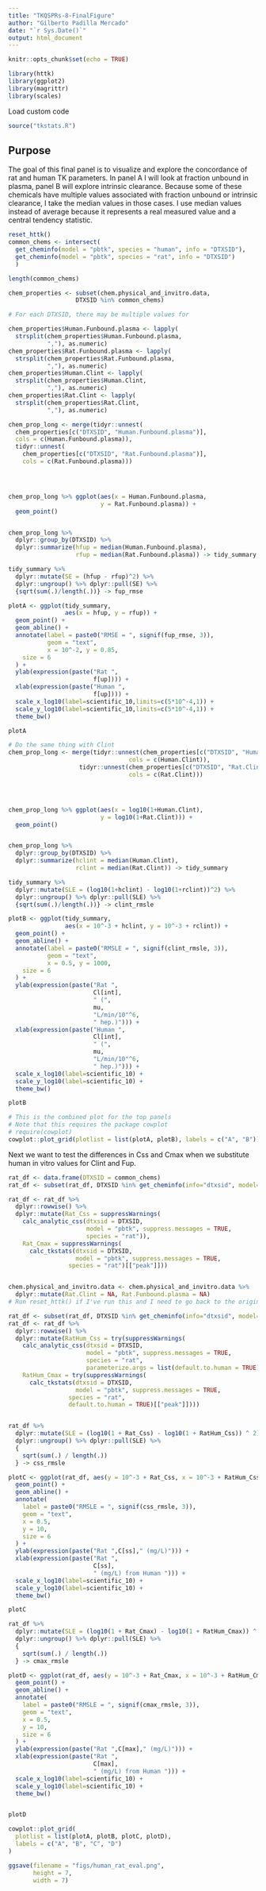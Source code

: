 ```yaml
---
title: "TKQSPRs-8-FinalFigure"
author: "Gilberto Padilla Mercado"
date: "`r Sys.Date()`"
output: html_document
---
```


```r
knitr::opts_chunk$set(echo = TRUE)
```


```r
library(httk)
library(ggplot2)
library(magrittr)
library(scales)
```
Load custom code 
```r
source("tkstats.R")
```


## Purpose

The goal of this final panel is to visualize and explore the concordance of 
rat and human TK parameters. In panel A I will look at fraction unbound in plasma,
panel B will explore intrinsic clearance. Because some of these chemicals have
multiple values associated with fraction unbound or intrinsic clearance, I
take the median values in those cases. I use median values instead of average
because it represents a real measured value and a central tendency statistic.

```r
reset_httk()
common_chems <- intersect(
  get_cheminfo(model = "pbtk", species = "human", info = "DTXSID"),
  get_cheminfo(model = "pbtk", species = "rat", info = "DTXSID")
  )

length(common_chems)

chem_properties <- subset(chem.physical_and_invitro.data,
                   DTXSID %in% common_chems)

# For each DTXSID, there may be multiple values for 

chem_properties$Human.Funbound.plasma <- lapply(
  strsplit(chem_properties$Human.Funbound.plasma,
           ","), as.numeric)
chem_properties$Rat.Funbound.plasma <- lapply(
  strsplit(chem_properties$Rat.Funbound.plasma,
           ","), as.numeric)
chem_properties$Human.Clint <- lapply(
  strsplit(chem_properties$Human.Clint,
           ","), as.numeric)
chem_properties$Rat.Clint <- lapply(
  strsplit(chem_properties$Rat.Clint,
           ","), as.numeric)

chem_prop_long <- merge(tidyr::unnest(
  chem_properties[c("DTXSID", "Human.Funbound.plasma")],
  cols = c(Human.Funbound.plasma)),
  tidyr::unnest(
    chem_properties[c("DTXSID", "Rat.Funbound.plasma")],
    cols = c(Rat.Funbound.plasma)))




chem_prop_long %>% ggplot(aes(x = Human.Funbound.plasma,
                          y = Rat.Funbound.plasma)) +
  geom_point()


chem_prop_long %>%
  dplyr::group_by(DTXSID) %>%
  dplyr::summarize(hfup = median(Human.Funbound.plasma),
                   rfup = median(Rat.Funbound.plasma)) -> tidy_summary

tidy_summary %>%
  dplyr::mutate(SE = (hfup - rfup)^2) %>% 
  dplyr::ungroup() %>% dplyr::pull(SE) %>%
  {sqrt(sum(.)/length(.))} -> fup_rmse
```

```r
plotA <- ggplot(tidy_summary,
                aes(x = hfup, y = rfup)) +
  geom_point() +
  geom_abline() +
  annotate(label = paste0("RMSE = ", signif(fup_rmse, 3)),
           geom = "text",
           x = 10^-2, y = 0.85,
    size = 6
  ) +
  ylab(expression(paste("Rat ",
                        f[up]))) +
  xlab(expression(paste("Human ",
                        f[up]))) +
  scale_x_log10(label=scientific_10,limits=c(5*10^-4,1)) +
  scale_y_log10(label=scientific_10,limits=c(5*10^-4,1)) +
  theme_bw()

plotA
```

```r

# Do the same thing with Clint
chem_prop_long <- merge(tidyr::unnest(chem_properties[c("DTXSID", "Human.Clint")],
                                  cols = c(Human.Clint)),
                    tidyr::unnest(chem_properties[c("DTXSID", "Rat.Clint")],
                                  cols = c(Rat.Clint)))




chem_prop_long %>% ggplot(aes(x = log10(1+Human.Clint),
                          y = log10(1+Rat.Clint))) +
  geom_point()


chem_prop_long %>%
  dplyr::group_by(DTXSID) %>%
  dplyr::summarize(hclint = median(Human.Clint),
                   rclint = median(Rat.Clint)) -> tidy_summary

tidy_summary %>%
  dplyr::mutate(SLE = (log10(1+hclint) - log10(1+rclint))^2) %>% 
  dplyr::ungroup() %>% dplyr::pull(SLE) %>%
  {sqrt(sum(.)/length(.))} -> clint_rmsle
```

```r
plotB <- ggplot(tidy_summary, 
                aes(x = 10^-3 + hclint, y = 10^-3 + rclint)) +
  geom_point() +
  geom_abline() +
  annotate(label = paste0("RMSLE = ", signif(clint_rmsle, 3)),
           geom = "text",
           x = 0.5, y = 1000,
    size = 6
  ) +
  ylab(expression(paste("Rat ",
                        Cl[int],
                        " (",
                        mu,
                        "L/min/10"^6,
                        " hep.)"))) +
  xlab(expression(paste("Human ",
                        Cl[int],
                        " (",
                        mu,
                        "L/min/10"^6,
                        " hep.)"))) +
  scale_x_log10(label=scientific_10) +
  scale_y_log10(label=scientific_10) +
  theme_bw()

plotB
```
```r
# This is the combined plot for the top panels
# Note that this requires the package cowplot
# require(cowplot)
cowplot::plot_grid(plotlist = list(plotA, plotB), labels = c("A", "B"))

```

Next we want to test the differences in Css and Cmax when we substitute human
in vitro values for Clint and Fup.

```r
rat_df <- data.frame(DTXSID = common_chems) 
rat_df <- subset(rat_df, DTXSID %in% get_cheminfo(info="dtxsid", model="pbtk"))

rat_df <- rat_df %>%
  dplyr::rowwise() %>%
  dplyr::mutate(Rat_Css = suppressWarnings(
    calc_analytic_css(dtxsid = DTXSID,
                      model = "pbtk", suppress.messages = TRUE,
                      species = "rat")),
    Rat_Cmax = suppressWarnings(
      calc_tkstats(dtxsid = DTXSID, 
                   model = "pbtk", suppress.messages = TRUE,
                 species = "rat")[["peak"]]))


chem.physical_and_invitro.data <- chem.physical_and_invitro.data %>%
  dplyr::mutate(Rat.Clint = NA, Rat.Funbound.plasma = NA)
# Run reset_httk() if I've run this and I need to go back to the original data

rat_df <- subset(rat_df, DTXSID %in% get_cheminfo(info="dtxsid", model="pbtk"))
rat_df <- rat_df %>%
  dplyr::rowwise() %>%
  dplyr::mutate(RatHum_Css = try(suppressWarnings(
    calc_analytic_css(dtxsid = DTXSID,
                      model = "pbtk", suppress.messages = TRUE,
                      species = "rat",
                      parameterize.args = list(default.to.human = TRUE)))),
    RatHum_Cmax = try(suppressWarnings(
      calc_tkstats(dtxsid = DTXSID, 
                   model = "pbtk", suppress.messages = TRUE,
                 species = "rat",
                 default.to.human = TRUE)[["peak"]])))


rat_df %>%
  dplyr::mutate(SLE = (log10(1 + Rat_Css) - log10(1 + RatHum_Css)) ^ 2) %>%
  dplyr::ungroup() %>% dplyr::pull(SLE) %>%
  {
    sqrt(sum(.) / length(.))
  } -> css_rmsle

```

```r
plotC <- ggplot(rat_df, aes(y = 10^-3 + Rat_Css, x = 10^-3 + RatHum_Css)) +
  geom_point() +
  geom_abline() +
  annotate(
    label = paste0("RMSLE = ", signif(css_rmsle, 3)),
    geom = "text",
    x = 0.5,
    y = 10,
    size = 6
  ) +
  ylab(expression(paste("Rat ",C[ss]," (mg/L)"))) +
  xlab(expression(paste("Rat ",
                        C[ss],
                        " (mg/L) from Human "))) +
  scale_x_log10(label=scientific_10) +
  scale_y_log10(label=scientific_10) +
  theme_bw()

plotC
```

```r
rat_df %>%
  dplyr::mutate(SLE = (log10(1 + Rat_Cmax) - log10(1 + RatHum_Cmax)) ^ 2) %>%
  dplyr::ungroup() %>% dplyr::pull(SLE) %>%
  {
    sqrt(sum(.) / length(.))
  } -> cmax_rmsle

plotD <- ggplot(rat_df, aes(y = 10^-3 + Rat_Cmax, x = 10^-3 + RatHum_Cmax)) +
  geom_point() +
  geom_abline() +
  annotate(
    label = paste0("RMSLE = ", signif(cmax_rmsle, 3)),
    geom = "text",
    x = 0.5,
    y = 10,
    size = 6
  ) +
  ylab(expression(paste("Rat ",C[max]," (mg/L)"))) +
  xlab(expression(paste("Rat ",
                        C[max],
                        " (mg/L) from Human "))) +
  scale_x_log10(label=scientific_10) +
  scale_y_log10(label=scientific_10) +
  theme_bw()


plotD
```

```r
cowplot::plot_grid(
  plotlist = list(plotA, plotB, plotC, plotD),
  labels = c("A", "B", "C", "D")
)

ggsave(filename = "figs/human_rat_eval.png",
       height = 7,
       width = 7)

```

